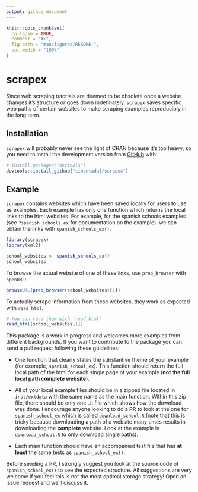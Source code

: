 ```yaml
---
output: github_document
---
```


<!-- README.md is generated from README.Rmd. Please edit that file -->

```r
knitr::opts_chunk$set(
  collapse = TRUE,
  comment = "#>",
  fig.path = "man/figures/README-",
  out.width = "100%"
)
```

# scrapex

Since web scraping tutorials are deemed to be obsolete once a website changes it's structure or goes down indefinately, `scrapex` saves specific web paths of certain websites to make scraping examples reproducibly in the long term.

## Installation

`scrapex` will probably never see the light of CRAN because it's too heavy, so you need to install the development version from [GitHub](https://github.com/) with:

```r
# install.packages("devtools")
devtools::install_github("cimentadaj/scrapex")
```

## Example

`scrapex` contains websites which have been saved locally for users to use as examples. Each example has only one function which returns the local links to the html websites. For example, for the spanish schools examples (see `?spanish_schools_ex` for documentation on the example), we can obtain the links with `spanish_schools_ex()`:

```r
library(scrapex)
library(xml2)

school_websites <- spanish_schools_ex()
school_websites
```

To browse the actual website of one of these links, use `prep_browser` with `openURL`:

```r
browseURL(prep_browser(school_websites)[1])
```

To actually scrape information from these websites, they work as expected with `read_html`.

```r
# You can read them with `read_html`
read_html(school_websites[1])
```

This package is a work in progress and welcomes more examples from different backgrounds. If you want to contribute to the package you can send a pull request following these guidelines:

* One function that clearly states the substantive theme of your example (for example, `spanish_school_ex`). This function should return the full local path of the html for each single page of your example (**not the full local path complete website**).

* All of your local example files should be in a zipped file located in `inst/extdata` with the same name as the main function. Within this zip file, there should be only one `.R` file which shows how the download was done. I encourage anyone looking to do a PR to look at the one for `spanish_school_ex` which is called `download_school.R` (note that this is tricky because downloading a path of a website many times results in downloading the **complete** website. Look at the example in `download_school.R` to only download single paths).

* Each main function should have an accompanied test file that has **at least** the same tests as `spanish_school_ex()`.

Before sending a PR, I strongly suggest you look at the source code of `spanish_school_ex()` to see the expected structure. All suggestions are very welcome if you feel this is not the most optimal storage strategy! Open an issue request and we'll discuss it.
